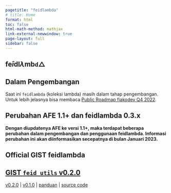 ```yaml
---
pagetitle: "feidlambda"
# title: Home
format: html
toc: false
html-math-method: mathjax
link-external-newwindow: true
page-layout: full
sidebar: false
---
```


::: {.text-center .m-0}
# $\text{fe}\hat{i}\text{d} \textbf{l} \lambda \text{m} \textsf{b} \texttt{d} \bigtriangleup$
:::

::: {.text-center .callout-important appearance="simple" icon="false"}
## Dalam Pengembangan

Saat ini `feidlambda` (koleksi lambda) masih dalam tahap pengembangan. Untuk lebih jelasnya bisa membaca [Public Roadmap fiakodev Q4 2022](https://dev.fiako.engineering/logs/public-roadmap-october-2022).
:::

::: {.text-center .callout-warning appearance="default"} 
# Perubahan AFE 1.1+ dan feidlambda 0.3.x

**Dengan diupdatenya AFE ke versi 1.1+, maka terdapat beberapa perubahan dalam pengembangan dan penggunaan feidlambda. Informasi perubahan ini akan diinformasikan secepatnya di bulan Januari 2023.**
:::

::: {.callout-tip icon="false" .text-center}
## Official GIST **feidlambda**

[GIST `feid_utils` v0.2.0](https://gist.github.com/taruma/60610672a9bd94724cba46f68b5614fa)
---
[v0.2.0](release/feidlambda-0-2-0.qmd) | [v0.1.0](release/feidlambda-0-1-0.qmd) | [panduan](docs/penggunaan.qmd) | [source code](release/feidlambda.qmd)
:::